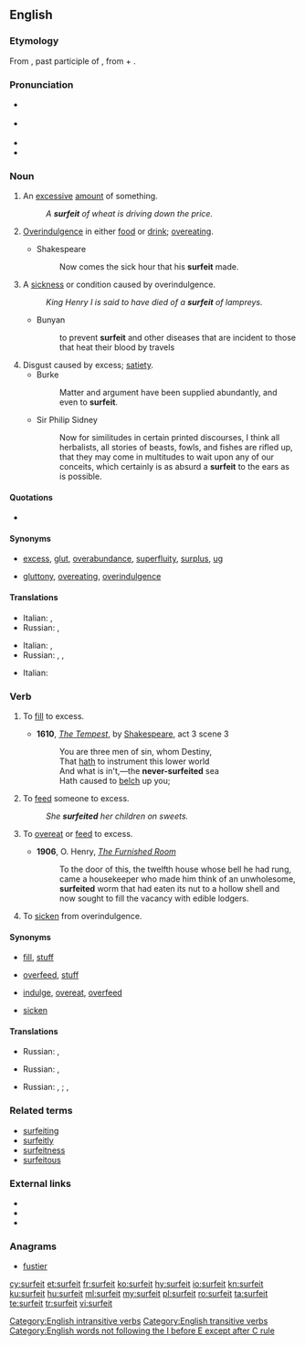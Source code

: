 {{was wotd|2007|July|20}}
==English==

===Etymology===
From {{etyl|fro|en}} {{term|sorfet|lang=fro}}, past participle of {{term|lang=fro|surfaire||to augment, exaggerate, exceed}}, from {{term|lang=fro|sur-}} + {{term|lang=fro|faire||to do}}. 

===Pronunciation===
* {{a|RP}} {{IPA|/ˈsɜː.fɪt/|lang=en}}
* {{a|US}} {{IPA|/ˈsɝː.fɪt/|lang=en}}
* {{audio|en-us-surfeit.ogg|Audio (US)|lang=en}}
* {{rhymes|ɜː(r)fɪt|lang=en}}

===Noun===
{{en-noun|~}}

# {{context|countable|lang=en}} An [[excessive]] [[amount]] of something.
#: ''A '''surfeit''' of wheat is driving down the price.''
# {{context|uncountable|lang=en}} [[overindulgence|Overindulgence]] in either [[food]] or [[drink]]; [[overeat]]ing.
#* Shakespeare
#*: Now comes the sick hour that his '''surfeit''' made.
# {{context|countable|lang=en}} A [[sickness]] or condition caused by overindulgence.
#: ''King Henry I is said to have died of a '''surfeit''' of lampreys.''
#* Bunyan
#*: to prevent '''surfeit''' and other diseases that are incident to those that heat their blood by travels
# Disgust caused by excess; [[satiety]].
#* Burke
#*: Matter and argument have been supplied abundantly, and even to '''surfeit'''.
#* Sir Philip Sidney
#*: Now for similitudes in certain printed discourses, I think all herbalists, all stories of beasts, fowls, and fishes are rifled up, that they may come in multitudes to wait upon any of our conceits, which certainly is as absurd a '''surfeit''' to the ears as is possible.

====Quotations====
* {{seeCites}}

====Synonyms====
* {{sense|excessive amount of something}} [[excess]], [[glut]], [[overabundance]], [[superfluity]], [[surplus]], [[ug]]
* {{sense|overindulgence in food or drink}} [[gluttony]], [[overeating]], [[overindulgence]]

====Translations====
{{trans-top|an excessive amount of something}}
* Italian: {{t+|it|eccesso|m}}, {{t|it|sovrabbondanza|f}}
* Russian: {{t+|ru|изли́шек|m}}, {{t+|ru|избы́ток|m}}
{{trans-mid}}
{{trans-bottom}}

{{trans-top|overindulgence in either food or drink; overeating}}
* Italian: {{t|it|abbuffata|f}}, {{t+|it|scorpacciata|f}}
* Russian: {{t+|ru|неуме́ренность|f}}, {{t+|ru|изли́шество|n}}, {{t+|ru|обжо́рство|n}}
{{trans-mid}}
{{trans-bottom}}

{{trans-top|a sickness or condition caused by overindulgence}}
{{trans-mid}}
* Italian: {{t+|it|sazietà|f}}
{{trans-bottom}}

===Verb===
{{en-verb}}

# {{context|transitive|lang=en}} To [[fill]] to excess.
#* '''1610''', ''[[s:The Tempest|The Tempest]]'', by [[w:William Shakespeare|Shakespeare]], act 3 scene 3
#*:You are three men of sin, whom Destiny,
#*:That [[hath]] to instrument this lower world
#*:And what is in't,—the '''never-surfeited''' sea
#*:Hath caused to [[belch]] up you;
# {{context|transitive|lang=en}} To [[feed]] someone to excess.
#: ''She '''surfeited''' her children on sweets.''
# {{context|intransitive|reflexive|lang=en}} To [[overeat]] or [[feed]] to excess.
#*'''1906''', O. Henry, ''[[s:The Furnished Room|The Furnished Room]]''
#*:To the door of this, the twelfth house whose bell he had rung, came a housekeeper who made him think of an unwholesome, '''surfeited''' worm that had eaten its nut to a hollow shell and now sought to fill the vacancy with edible lodgers.
# {{context|intransitive|reflexive|lang=en}} To [[sicken]] from overindulgence.

====Synonyms====
* {{sense|to fill to excess}} [[fill]], [[stuff]]
* {{sense|to feed someone to excess}} [[overfeed]], [[stuff]]
* {{sense|to overeat or feed to excess}} [[indulge]], [[overeat]], [[overfeed]]
* {{sense|to sicken from overindulgence}} [[sicken]]

====Translations====
{{trans-top|to fill to excess}}
* Russian: {{t+|ru|переполня́ть|impf}}, {{t+|ru|перепо́лнить|pf}}
{{trans-mid}}
{{trans-bottom}}

{{trans-top|to feed someone to excess}}
* Russian: {{t|ru|перека́рмливать|impf}}, {{t+|ru|перекорми́ть|pf}}
{{trans-mid}}
{{trans-bottom}}

{{trans-top|to overeat or feed to excess}}
* Russian: {{t+|ru|объеда́ться|impf}}, {{t+|ru|объе́сться|pf}}; {{t|ru|перееда́ть|impf}}, {{t+|ru|перее́сть|pf}}
{{trans-mid}}
{{trans-bottom}}

{{trans-top|to sicken from overindulgence}}
{{trans-mid}}
{{trans-bottom}}

===Related terms===
* [[surfeiting]]
* [[surfeitly]]
* [[surfeitness]]
* [[surfeitous]]

===External links===
* {{R:Webster 1913}}
* {{R:Century 1911}}
* {{R:OneLook}}

===Anagrams===
* [[fustier#English|fustier]]

[[Category:English intransitive verbs]]
[[Category:English transitive verbs]]
[[Category:English words not following the I before E except after C rule]]

[[cy:surfeit]]
[[et:surfeit]]
[[fr:surfeit]]
[[ko:surfeit]]
[[hy:surfeit]]
[[io:surfeit]]
[[kn:surfeit]]
[[ku:surfeit]]
[[hu:surfeit]]
[[ml:surfeit]]
[[my:surfeit]]
[[pl:surfeit]]
[[ro:surfeit]]
[[ta:surfeit]]
[[te:surfeit]]
[[tr:surfeit]]
[[vi:surfeit]]
